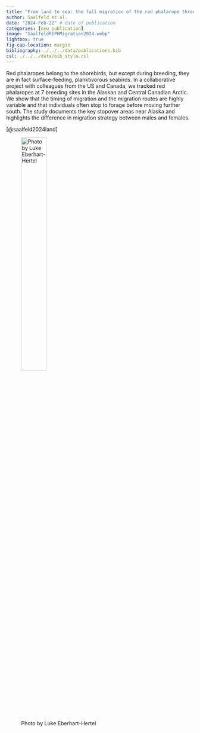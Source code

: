 ```yaml
---
title: "From land to sea: the fall migration of the red phalarope through the Western Hemisphere" 
author: Saalfeld et al.
date: "2024-Feb-22" # date of publication
categories: [new publication]
image: "SaalfeldREPHMigration2024.webp"
lightbox: true
fig-cap-location: margin
bibliography: ./../../data/publications.bib
csl: ./../../data/bib_style.csl
---
```


Red phalaropes belong to the shorebirds, but except during breeding, they are in fact surface-feeding, planktivorous seabirds. In a collaborative project with colleagues from the US and Canada, we tracked red phalaropes at 7 breeding sites in the Alaskan and Central Canadian Arctic. We show that the timing of migration and the migration routes are highly variable and that individuals often stop to forage before moving further south. The study documents the key stopover areas near Alaska and highlights the difference in migration strategy between males and females. 


[@saalfeld2024land]  

![Photo by Luke Eberhart-Hertel](SaalfeldREPHMigration2024.webp){width=40%}
